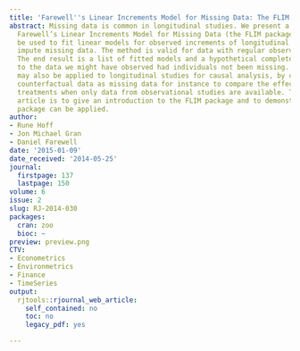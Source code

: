 ```yaml
---
title: 'Farewell''s Linear Increments Model for Missing Data: The FLIM package'
abstract: Missing data is common in longitudinal studies. We present a package for
  Farewell’s Linear Increments Model for Missing Data (the FLIM package), which can
  be used to fit linear models for observed increments of longitudinal processes and
  impute missing data. The method is valid for data with regular observation patterns.
  The end result is a list of fitted models and a hypothetical complete dataset corresponding
  to the data we might have observed had individuals not been missing. The FLIM package
  may also be applied to longitudinal studies for causal analysis, by considering
  counterfactual data as missing data for instance to compare the effect of different
  treatments when only data from observational studies are available. The aim of this
  article is to give an introduction to the FLIM package and to demonstrate how the
  package can be applied.
author:
- Rune Hoff
- Jon Michael Gran
- Daniel Farewell
date: '2015-01-09'
date_received: '2014-05-25'
journal:
  firstpage: 137
  lastpage: 150
volume: 6
issue: 2
slug: RJ-2014-030
packages:
  cran: zoo
  bioc: ~
preview: preview.png
CTV:
- Econometrics
- Environmetrics
- Finance
- TimeSeries
output:
  rjtools::rjournal_web_article:
    self_contained: no
    toc: no
    legacy_pdf: yes

---
```

